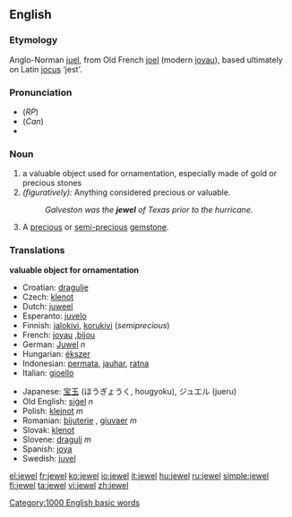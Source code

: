 ==English==
===Etymology===
Anglo-Norman [[juel]], from Old French [[joel]] (modern [[joyau]]), based ultimately on Latin [[jocus]] ‘jest’.

===Pronunciation===
*(''RP'') {{IPA|/'ʤu:əl/}}
*(''Can'') {{IPA|/dʒuɬ/ or /ˈdʒuwl̩/}}
*{{audio|en-us-jewel.ogg|Audio (US)}}

===Noun===
{{en-noun-reg}} 
# a valuable object used for ornamentation, especially made of gold or precious stones
# ''(figuratively):'' Anything considered precious or valuable.
#:''Galveston was the '''jewel''' of Texas prior to the hurricane.''
# A [[precious]] or [[semi-]][[precious]] [[gemstone]].

===Translations===
'''valuable object for ornamentation'''
{{top}}
*Croatian: [[dragulje]]
*Czech: [[klenot]]
*Dutch: [[juweel]] {{n}}
*Esperanto: [[juvelo]]
*Finnish: [[jalokivi]], [[korukivi]] (''semiprecious'')
*French: [[joyau]] {{m}},[[bijou]]
*German: [[Juwel]] ''n''
*Hungarian: [[ékszer]]
*Indonesian: [[permata]], [[jauhar]], [[ratna]]
*Italian: [[gioello]] {{m}}
{{mid}}
*Japanese: [[宝玉]] (ほうぎょうく, hougyoku), ジュエル (jueru)
*Old English: [[sigel|siġel]] ''n''
*Polish: [[klejnot]] ''m''
*Romanian: [[bijuterie]] {{f}}, [[giuvaer]] ''m''
*Slovak: [[klenot]]
*Slovene: [[dragulj]] ''m''
*Spanish: [[joya]] {{f}}
*Swedish: [[juvel]] {{c}}
{{bottom}}


[[Category:1000 English basic words]]

[[el:jewel]]
[[fr:jewel]]
[[ko:jewel]]
[[io:jewel]]
[[it:jewel]]
[[hu:jewel]]
[[ru:jewel]]
[[simple:jewel]]
[[fi:jewel]]
[[ta:jewel]]
[[vi:jewel]]
[[zh:jewel]]